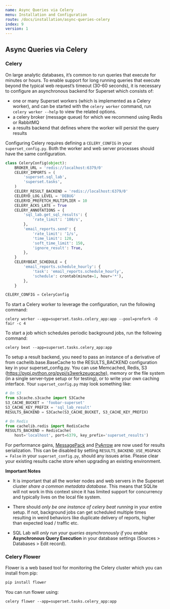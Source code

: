 ```yaml
---
name: Async Queries via Celery
menu: Installation and Configuration
route: /docs/installation/async-queries-celery
index: 9
version: 1
---
```


Async Queries via Celery
-------------

### Celery

On large analytic databases, it’s common to run queries that execute for minutes or hours. To enable support for long running queries that execute beyond the typical web request’s timeout (30-60 seconds), it is necessary to configure an asynchronous backend for Superset which consists of:

- one or many Superset workers (which is implemented as a Celery worker), and can be started with the `celery worker` command, run `celery worker --help` to view the related options.
- a celery broker (message queue) for which we recommend using Redis or RabbitMQ
- a results backend that defines where the worker will persist the query results

Configuring Celery requires defining a `CELERY_CONFIG` in your `superset_config.py`. Both the worker and web server processes should have the same configuration.

```python
class CeleryConfig(object):
    BROKER_URL = 'redis://localhost:6379/0'
    CELERY_IMPORTS = (
        'superset.sql_lab',
        'superset.tasks',
    )
    CELERY_RESULT_BACKEND = 'redis://localhost:6379/0'
    CELERYD_LOG_LEVEL = 'DEBUG'
    CELERYD_PREFETCH_MULTIPLIER = 10
    CELERY_ACKS_LATE = True
    CELERY_ANNOTATIONS = {
        'sql_lab.get_sql_results': {
            'rate_limit': '100/s',
        },
        'email_reports.send': {
            'rate_limit': '1/s',
            'time_limit': 120,
            'soft_time_limit': 150,
            'ignore_result': True,
        },
    }
    CELERYBEAT_SCHEDULE = {
        'email_reports.schedule_hourly': {
            'task': 'email_reports.schedule_hourly',
            'schedule': crontab(minute=1, hour='*'),
        },
    }

CELERY_CONFIG = CeleryConfig
```

To start a Celery worker to leverage the configuration, run the following command:

```
celery worker --app=superset.tasks.celery_app:app --pool=prefork -O fair -c 4
```

To start a job which schedules periodic background jobs, run the following command:

```
celery beat --app=superset.tasks.celery_app:app
```

To setup a result backend, you need to pass an instance of a derivative of from cachelib.base.BaseCache to the RESULTS_BACKEND configuration key in your superset_config.py. You can use Memcached, Redis, S3 (https://pypi.python.org/pypi/s3werkzeugcache), memory or the file system (in a single server-type setup or for testing), or to write your own caching interface. Your `superset_config.py` may look something like:

```python
# On S3
from s3cache.s3cache import S3Cache
S3_CACHE_BUCKET = 'foobar-superset'
S3_CACHE_KEY_PREFIX = 'sql_lab_result'
RESULTS_BACKEND = S3Cache(S3_CACHE_BUCKET, S3_CACHE_KEY_PREFIX)

# On Redis
from cachelib.redis import RedisCache
RESULTS_BACKEND = RedisCache(
    host='localhost', port=6379, key_prefix='superset_results')
```

For performance gains, [MessagePack](https://github.com/msgpack/msgpack-python) and [PyArrow](https://arrow.apache.org/docs/python/) are now used for results serialization. This can be disabled by setting `RESULTS_BACKEND_USE_MSGPACK = False` in your `superset_config.py`, should any issues arise. Please clear your existing results cache store when upgrading an existing environment.

**Important Notes**

- It is important that all the worker nodes and web servers in the Superset cluster _share a common metadata database_. This means that SQLite will not work in this context since it has limited support for concurrency and typically lives on the local file system.

- There should _only be one instance of celery beat running_ in your entire setup. If not, background jobs can get scheduled multiple times resulting in weird behaviors like duplicate delivery of reports, higher than expected load / traffic etc.

- SQL Lab will _only run your queries asynchronously if_ you enable **Asynchronous Query Execution** in your database settings (Sources > Databases > Edit record).

### Celery Flower

Flower is a web based tool for monitoring the Celery cluster which you can install from pip:

```python
pip install flower
```

You can run flower using:


```
celery flower --app=superset.tasks.celery_app:app
```